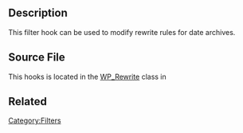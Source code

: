 {{Stub}}
==Description==
This filter hook can be used to modify rewrite rules for date archives.

==Source File==
This hooks is located in the [[Class Reference/WP_Rewrite|WP_Rewrite]] class in {{Trac|/wp-includes/rewrite.php}}

== Related ==
{{Rewrite Hooks}}

[[Category:Filters]]